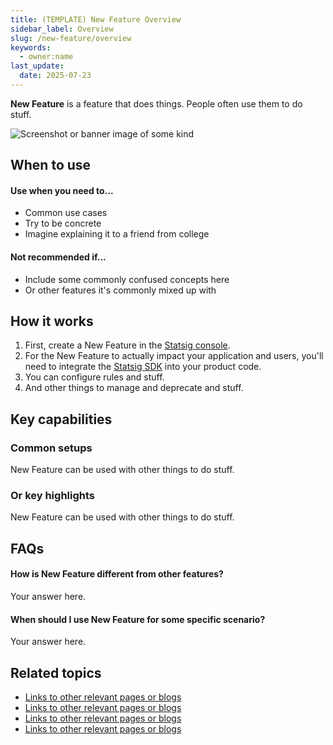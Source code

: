 ```yaml
---
title: (TEMPLATE) New Feature Overview
sidebar_label: Overview
slug: /new-feature/overview
keywords:
  - owner:name
last_update:
  date: 2025-07-23
---
```


**New Feature** is a feature that does things. People often use them to do stuff.

![Screenshot or banner image of some kind](/img/featuregates.png)

## When to use
#### Use when you need to...
- Common use cases
- Try to be concrete
- Imagine explaining it to a friend from college

#### Not recommended if...
- Include some commonly confused concepts here
- Or other features it's commonly mixed up with

## How it works
1. First, create a New Feature in the [Statsig console](/).
2. For the New Feature to actually impact your application and users, you'll need to integrate the [Statsig SDK](/sdks/quickstart) into your product code.
3. You can configure rules and stuff.
4. And other things to manage and deprecate and stuff.

## Key capabilities
### Common setups
New Feature can be used with other things to do stuff.
### Or key highlights
New Feature can be used with other things to do stuff.


## FAQs
#### How is New Feature different from other features?
Your answer here.
  
#### When should I use New Feature for some specific scenario?
Your answer here.

## Related topics
- [Links to other relevant pages or blogs](/)
- [Links to other relevant pages or blogs](/)
- [Links to other relevant pages or blogs](/)
- [Links to other relevant pages or blogs](/)